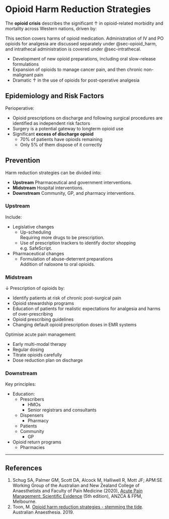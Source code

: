 # Opioid Harm Reduction Strategies {#sec-opioid_harm}

The **opioid crisis** describes the significant ↑ in opioid-related morbidity and mortality across Western nations, driven by:

:::column-margin
This section covers harms of opioid medication. Administration of IV and PO opioids for analgesia are discussed separately under @sec-opioid_harm, and intrathecal administration is covered under @sec-intrathecal.
:::

* Development of new opioid preparations, including oral slow-release formulations
* Expansion of opioids to manage cancer pain, and then chronic non-malignant pain
* Dramatic ↑ in the use of opioids for post-operative analgesia


## Epidemiology and Risk Factors

Perioperative:

* Opioid prescriptions on discharge and following surgical procedures are identified as independent risk factors
* Surgery is a potential gateway to longterm opioid use
* Significant **excess of discharge opioid**\
	* 70% of patients have opioids remaining
	* Only 5% of them dispose of it correctly


## Prevention

Harm reduction strategies can be divided into:

* **Upstream**
Pharmaceutical and government interventions.
* **Midstream**
Hospital interventions.
* **Downstream**
Community, GP, and pharmacy interventions.
 
### Upstream

Include:

* Legislative changes
	* Up-scheduling\
	Requiring more drugs to be prescription.
	* Use of prescription trackers to identify doctor shopping\
	e.g. SafeScript.
* Pharmaceutical changes
	* Formulation of abuse-deterrent preparations\
	Addition of naloxone to oral opioids.



### Midstream

↓ Prescription of opioids by:

* Identify patients at risk of chronic post-surgical pain
* Opioid stewardship programs\
* Education of patients for realistic expectations for analgesia and harms of over-prescribing
* Opioid prescribing guidelines
* Changing default opioid prescription doses in EMR systems


Optimise acute pain management:

* Early multi-modal therapy
* Regular dosing
* Titrate opioids carefully
* Dose reduction plan on discharge



### Downstream

Key principles:

* Education:
	* Prescribers
		* HMOs
		* Senior registrars and consultants
	* Dispensers
		* Pharmacy
	* Patients
	* Community
		* GP
* Opioid return programs
	* Pharmacies

---

## References

1. Schug SA, Palmer GM, Scott DA, Alcock M, Halliwell R, Mott JF; APM:SE Working Group of the Australian and New Zealand College of Anaesthetists and Faculty of Pain Medicine (2020), [Acute Pain Management: Scientific Evidence](https://www.anzca.edu.au/resources/college-publications/acute-pain-management/apmse5.pdf) (5th edition), ANZCA & FPM, Melbourne.
1. Toon, M. [Opioid harm reduction strategies - stemming the tide](ncbi.nlm.nih.gov/pmc/articles/PMC9345064). Australian Anaesthesia. 2019.